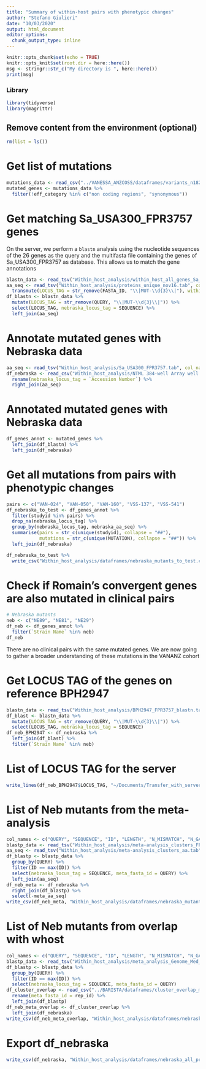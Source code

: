 ```yaml
---
title: "Summary of within-host pairs with phenotypic changes"
author: "Stefano Giulieri"
date: "10/03/2020"
output: html_document
editor_options: 
  chunk_output_type: inline
---
```


```r
knitr::opts_chunk$set(echo = TRUE)
knitr::opts_knit$set(root.dir = here::here())
msg <- stringr::str_c("My directory is ", here::here())
print(msg)
```

### Library

```r
library(tidyverse)
library(magrittr)
```

## Remove content from the environment (optional)

```r
rm(list = ls())
```

# Get list of mutations

```r
mutations_data <- read_csv("../VANESSA_ANZCOSS/dataframes/variants_n182.csv")
mutated_genes <- mutations_data %>%
  filter(!eff_category %in% c("non coding regions", "synonymous")) 
```

# Get matching Sa_USA300_FPR3757 genes

On the server, we perform a `blastn` analysis using the nucleotide sequences of the 26 genes as the query and the multifasta file containing the genes of Sa_USA300_FPR3757 as database. This allows us to match the gene annotations

```r
blastn_data <- read_tsv("Within_host_analysis/within_host_all_genes_Sa_USA300_FPR3757_blastn.tab")
aa_seq <- read_tsv("Within_host_analysis/proteins_unique_nov16.tab", col_names = c("FASTA_ID", "AA_SEQ")) %>%
  transmute(LOCUS_TAG = str_remove(FASTA_ID, "\\|MUT-\\d{3}\\|"), within_host_aa_seq = AA_SEQ)
df_blastn <- blastn_data %>%
  mutate(LOCUS_TAG = str_remove(QUERY, "\\|MUT-\\d{3}\\|")) %>%
  select(LOCUS_TAG, nebraska_locus_tag = SEQUENCE) %>%
  left_join(aa_seq)
```

# Annotate mutated genes with Nebraska data

```r
aa_seq <- read_tsv("Within_host_analysis/Sa_USA300_FPR3757.tab", col_names = c("nebraska_locus_tag", "nebraska_aa_seq"))
df_nebraska <- read_csv("Within_host_analysis/NTML 384-well Array well identification.csv") %>%
  rename(nebraska_locus_tag = `Accession Number`) %>%
  right_join(aa_seq)
```

# Annotated mutated genes with Nebraska data

```r
df_genes_annot <- mutated_genes %>%
  left_join(df_blastn) %>%
  left_join(df_nebraska)
```


# Get all mutations from pairs with phenotypic changes

```r
pairs <- c("VAN-024", "VAN-050", "VAN-160", "VSS-137", "VSS-541")
df_nebraska_to_test <- df_genes_annot %>%
  filter(studyid %in% pairs) %>%
  drop_na(nebraska_locus_tag) %>%
  group_by(nebraska_locus_tag, nebraska_aa_seq) %>%
  summarise(pairs = str_c(unique(studyid), collapse = "##"),
            mutations = str_c(unique(MUTATION), collapse = "##")) %>%
  left_join(df_nebraska)

df_nebraska_to_test %>%
  write_csv("Within_host_analysis/dataframes/nebraska_mutants_to_test.csv")
```

# Check if Romain's convergent genes are also mutated in clinical pairs

```r
# Nebraska mutants
neb <- c("NE89", "NE81", "NE29")
df_neb <- df_genes_annot %>%
  filter(`Strain Name` %in% neb)
df_neb
```

There are no clinical pairs with the same mutated genes. We are now going to gather a broader understanding of these mutations in the VANANZ cohort

# Get LOCUS TAG of the genes on reference BPH2947

```r
blastn_data <- read_tsv("Within_host_analysis/BPH2947_FPR3757_blastn.tab")
df_blast <- blastn_data %>%
  mutate(LOCUS_TAG = str_remove(QUERY, "\\|MUT-\\d{3}\\|")) %>%
  select(LOCUS_TAG, nebraska_locus_tag = SEQUENCE)
df_neb_BPH2947 <- df_nebraska %>%
  left_join(df_blast) %>%
  filter(`Strain Name` %in% neb)
```

# List of LOCUS TAG for the server

```r
write_lines(df_neb_BPH2947$LOCUS_TAG, "~/Documents/Transfer_with_server/neb_BPH2947_genes.txt")
```

# List of Neb mutants from the meta-analysis

```r
col_names <- c("QUERY", "SEQUENCE", "ID", "LENGTH", "N_MISMATCH", "N_GAP", "Q_START", "Q_END", "S_START", "S_END", "EVALUE", "BITSCORE")
blastp_data <- read_tsv("Within_host_analysis/meta-analysis_clusters_FPR3757_blastp.tab", col_names = col_names)
aa_seq <- read_tsv("Within_host_analysis/meta-analysis_clusters_aa.tab", col_names = c("meta_fasta_id", "meta_aa_seq"))
df_blastp <- blastp_data %>%
  group_by(QUERY) %>%
  filter(ID == max(ID)) %>%
  select(nebraska_locus_tag = SEQUENCE, meta_fasta_id = QUERY) %>%
  left_join(aa_seq)
df_neb_meta <- df_nebraska %>%
  right_join(df_blastp) %>%
  select(-meta_aa_seq)
write_csv(df_neb_meta, "Within_host_analysis/dataframes/nebraska_mutants_meta_analysis.csv")
```

# List of Neb mutants from overlap with whost


```r
col_names <- c("QUERY", "SEQUENCE", "ID", "LENGTH", "N_MISMATCH", "N_GAP", "Q_START", "Q_END", "S_START", "S_END", "EVALUE", "BITSCORE")
blastp_data <- read_tsv("Within_host_analysis/meta_analysis_Genome_Med_2018_proteins_FPR3757_blastp.tab", col_names = col_names)
df_blastp <- blastp_data %>%
  group_by(QUERY) %>%
  filter(ID == max(ID)) %>%
  select(nebraska_locus_tag = SEQUENCE, meta_fasta_id = QUERY) 
df_cluster_overlap <- read_csv("../BARISTA/dataframes/cluster_overlap_meta_whost.csv") %>%
  rename(meta_fasta_id = rep_id) %>%
  left_join(df_blastp)
df_neb_meta_overlap <- df_cluster_overlap %>%
  left_join(df_nebraska)
write_csv(df_neb_meta_overlap, "Within_host_analysis/dataframes/nebraska_mutants_meta_analysis_overlap.csv")
```

# Export df_nebraska

```r
write_csv(df_nebraska, "Within_host_analysis/dataframes/nebraska_all_proteins.csv")
```

